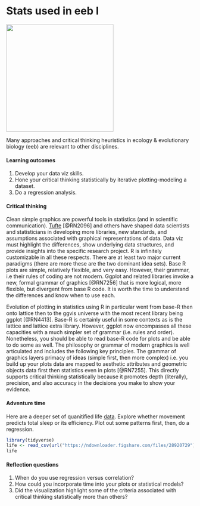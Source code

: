 # Stats used in eeb I {#eebI}  

![](./eebI.png){width=3in}   

Many approaches and critical thinking heuristics in ecology & evolutionary biology (eeb) are relevant to other disciplines.  

#### Learning outcomes {-}  
1. Develop your data viz skills.  
2. Hone your critical thinking statistically by iterative plotting-modeling a dataset.   
3. Do a regression analysis.  

#### Critical thinking {-}  
Clean simple graphics are powerful tools in statistics (and in scientific communication). [Tufte](https://www.edwardtufte.com/tufte/) [@RN2096] and others have shaped data scientists and statisticians in developing more libraries, new standards, and assumptions associated with graphical representations of data. Data viz must highlight the differences, show underlying data structures, and provide insights into the specific research project. R is infinitely customizable in all these respects. There are at least two major current paradigms (there are more these are the two dominant idea sets). Base R plots are simple, relatively flexible, and very easy. However, their grammar, i.e their rules of coding are not modern. Ggplot and related libraries invoke a new, formal grammar of graphics [@RN7256] that is more logical, more flexible, but divergent from base R code. It is worth the time to understand the differences and know when to use each.

Evolution of plotting in statistics using R in particular went from base-R then onto lattice then to the ggvis universe with the most recent library being ggplot [@RN4413]. Base-R is certainly useful in some contexts as is the lattice and lattice extra library. However, ggplot now encompasses all these capacities with a much simpler set of grammar (i.e. rules and order). Nonetheless, you should be able to read base-R code for plots and be able to do some as well. The philosophy or grammar of modern graphics is well articulated and includes the following key principles. The grammar of graphics layers primacy of ideas (simple first, then more complex) i.e. you build up your plots data are mapped to aesthetic attributes and geometric objects data first then statistics even in plots [@RN7255]. This directly supports critical thinking statistically because it promotes depth (literally), precision, and also accuracy in the decisions you make to show your evidence.   

#### Adventure time {-}  
Here are a deeper set of quanitified life [data](https://figshare.com/articles/dataset/Quantified_life/12803105). Explore whether movement predicts total sleep or its efficiency. Plot out some patterns first, then, do a regression.      

```r
library(tidyverse)
life <- read_csv(url("https://ndownloader.figshare.com/files/28920729"))
life

```

#### Reflection questions {-}  
1. When do you use regression versus correlation?  
2. How could you incorporate time into your plots or statistical models?  
3. Did the visualization highlight some of the criteria associated with critical thinking statistically more than others?  
